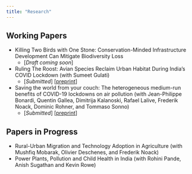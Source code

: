 ```yaml
---
title: "Research"
---
```


## Working Papers

* Killing Two Birds with One Stone: Conservation-Minded Infrastructure Development Can Mitigate Biodiversity Loss
    + [*Draft coming soon*]
    
* Ruling The Roost: Avian Species Reclaim Urban Habitat During India's COVID Lockdown (with Sumeet Gulati)
    + [*Submitted*] [[preprint](https://www.biorxiv.org/content/10.1101/2020.12.15.422890v1)]

* Saving the world from your couch: The heterogeneous medium-run benefits of COVID-19 lockdowns on air pollution (with Jean-Philippe Bonardi, Quentin Gallea, Dimitrija Kalanoski, Rafael Lalive, Frederik Noack, Dominic Rohner, and Tommaso Sonno)
    + [*Submitted*] [[preprint](https://eartharxiv.org/repository/view/1882/)]
    
## Papers in Progress

* Rural-Urban Migration and Technology Adoption in Agriculture (with Mushfiq Mobarak, Olivier Deschenes, and Frederik Noack)
* Power Plants, Pollution and Child Health in India (with Rohini Pande, Anish Sugathan and Kevin Rowe)